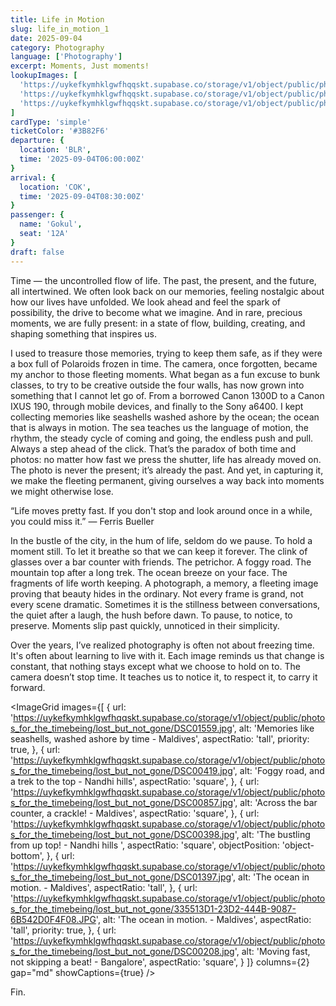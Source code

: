 ```yaml
---
title: Life in Motion
slug: life_in_motion_1
date: 2025-09-04
category: Photography
language: ['Photography']
excerpt: Moments, Just moments!
lookupImages: [
  'https://uykefkymhklgwfhqqskt.supabase.co/storage/v1/object/public/photos_for_the_timebeing/lost_but_not_gone/335513D1-23D2-444B-9087-6B542D0F4F08.JPG',
  'https://uykefkymhklgwfhqqskt.supabase.co/storage/v1/object/public/photos_for_the_timebeing/lost_but_not_gone/DSC01559.jpg',
  'https://uykefkymhklgwfhqqskt.supabase.co/storage/v1/object/public/photos_for_the_timebeing/lost_but_not_gone/DSC01397.jpg',
]
cardType: 'simple'
ticketColor: '#3B82F6'
departure: {
  location: 'BLR',
  time: '2025-09-04T06:00:00Z'
}
arrival: {
  location: 'COK',
  time: '2025-09-04T08:30:00Z'
}
passenger: {
  name: 'Gokul',
  seat: '12A'
}
draft: false
---
```

Time — the uncontrolled flow of life. The past, the present, and the future, all intertwined. We often look back on our memories, feeling nostalgic about how our lives have unfolded. We look ahead and feel the spark of possibility, the drive to become what we imagine. And in rare, precious moments, we are fully present: in a state of flow, building, creating, and shaping something that inspires us.

I used to treasure those memories, trying to keep them safe, as if they were a box full of Polaroids frozen in time. The camera, once forgotten, became my anchor to those fleeting moments. What began as a fun excuse to bunk classes, to try to be creative outside the four walls, has now grown into something that I cannot let go of. From a borrowed Canon 1300D to a Canon IXUS 190, through mobile devices, and finally to the Sony a6400.  I kept collecting memories like seashells washed ashore by the ocean; the ocean that is always in motion. The sea teaches us the language of motion, the rhythm, the steady cycle of coming and going, the endless push and pull. Always a step ahead of the click. That’s the paradox of both time and photos: no matter how fast we press the shutter, life has already moved on. The photo is never the present; it’s already the past. And yet, in capturing it, we make the fleeting permanent, giving ourselves a way back into moments we might otherwise lose. 

“Life moves pretty fast. If you don't stop and look around once in a while, you could miss it.”
― Ferris Bueller

In the bustle of the city, in the hum of life, seldom do we pause. To hold a moment still. To let it breathe so that we can keep it forever. The clink of glasses over a bar counter with friends. The petrichor. A foggy road. The mountain top after a long trek. The ocean breeze on your face. The fragments of life worth keeping. A photograph, a memory, a fleeting image proving that beauty hides in the ordinary. Not every frame is grand, not every scene dramatic. Sometimes it is the stillness between conversations, the quiet after a laugh, the hush before dawn. To pause, to notice, to preserve. Moments slip past quickly, unnoticed in their simplicity.

Over the years, I’ve realized photography is often not about freezing time. It's often about learning to live with it. Each image reminds us that change is constant, that nothing stays except what we choose to hold on to. The camera doesn’t stop time. It teaches us to notice it, to respect it, to carry it forward.

<ImageGrid
  images={[
    {
      url: 'https://uykefkymhklgwfhqqskt.supabase.co/storage/v1/object/public/photos_for_the_timebeing/lost_but_not_gone/DSC01559.jpg',
      alt: 'Memories like seashells, washed ashore by time - Maldives',
      aspectRatio: 'tall',
      priority: true,
    },
    {
      url: 'https://uykefkymhklgwfhqqskt.supabase.co/storage/v1/object/public/photos_for_the_timebeing/lost_but_not_gone/DSC00419.jpg',
      alt: 'Foggy road, and a trek to the top - Nandhi hills',
      aspectRatio: 'square',
    },
    {
      url: 'https://uykefkymhklgwfhqqskt.supabase.co/storage/v1/object/public/photos_for_the_timebeing/lost_but_not_gone/DSC00857.jpg',
      alt: 'Across the bar counter, a crackle! - Maldives',
      aspectRatio: 'square',
    },
    {
      url: 'https://uykefkymhklgwfhqqskt.supabase.co/storage/v1/object/public/photos_for_the_timebeing/lost_but_not_gone/DSC00398.jpg',
      alt: 'The bustling from up top! - Nandhi hills ',
      aspectRatio: 'square',
      objectPosition: 'object-bottom',
    },
    {
      url: 'https://uykefkymhklgwfhqqskt.supabase.co/storage/v1/object/public/photos_for_the_timebeing/lost_but_not_gone/DSC01397.jpg',
      alt: 'The ocean in motion. - Maldives',
      aspectRatio: 'tall',
    },
     {
      url: 'https://uykefkymhklgwfhqqskt.supabase.co/storage/v1/object/public/photos_for_the_timebeing/lost_but_not_gone/335513D1-23D2-444B-9087-6B542D0F4F08.JPG',
      alt: 'The ocean in motion. - Maldives',
      aspectRatio: 'tall',
      priority: true,
    },
    {
      url: 'https://uykefkymhklgwfhqqskt.supabase.co/storage/v1/object/public/photos_for_the_timebeing/lost_but_not_gone/DSC00208.jpg',
      alt: 'Moving fast, not skipping a beat! - Bangalore',
      aspectRatio: 'square',
    }
  ]}
  columns={2}
  gap="md"
  showCaptions={true}
/>

Fin.